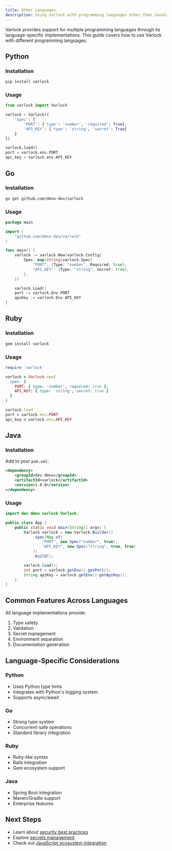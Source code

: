 ```yaml
---
title: Other Languages
description: Using Varlock with programming languages other than JavaScript
---
```


Varlock provides support for multiple programming languages through its language-specific implementations. This guide covers how to use Varlock with different programming languages.

## Python

### Installation

```bash
pip install varlock
```

### Usage

```python
from varlock import Varlock

varlock = Varlock({
    'spec': {
        'PORT': {'type': 'number', 'required': True},
        'API_KEY': {'type': 'string', 'secret': True}
    }
})

varlock.load()
port = varlock.env.PORT
api_key = varlock.env.API_KEY
```

## Go

### Installation

```bash
go get github.com/dmno-dev/varlock
```

### Usage

```go
package main

import (
    "github.com/dmno-dev/varlock"
)

func main() {
    varlock := varlock.New(varlock.Config{
        Spec: map[string]varlock.Spec{
            "PORT": {Type: "number", Required: true},
            "API_KEY": {Type: "string", Secret: true},
        },
    })

    varlock.Load()
    port := varlock.Env.PORT
    apiKey := varlock.Env.API_KEY
}
```

## Ruby

### Installation

```bash
gem install varlock
```

### Usage

```ruby
require 'varlock'

varlock = Varlock.new(
  spec: {
    PORT: { type: 'number', required: true },
    API_KEY: { type: 'string', secret: true }
  }
)

varlock.load
port = varlock.env.PORT
api_key = varlock.env.API_KEY
```

## Java

### Installation

Add to your `pom.xml`:

```xml
<dependency>
    <groupId>dev.dmno</groupId>
    <artifactId>varlock</artifactId>
    <version>1.0.0</version>
</dependency>
```

### Usage

```java
import dev.dmno.varlock.Varlock;

public class App {
    public static void main(String[] args) {
        Varlock varlock = new Varlock.Builder()
            .spec(Map.of(
                "PORT", new Spec("number", true),
                "API_KEY", new Spec("string", true, true)
            ))
            .build();

        varlock.load();
        int port = varlock.getEnv().getPort();
        String apiKey = varlock.getEnv().getApiKey();
    }
}
```

## Common Features Across Languages

All language implementations provide:

1. Type safety
2. Validation
3. Secret management
4. Environment separation
5. Documentation generation

## Language-Specific Considerations

### Python
- Uses Python type hints
- Integrates with Python's logging system
- Supports async/await

### Go
- Strong type system
- Concurrent-safe operations
- Standard library integration

### Ruby
- Ruby-like syntax
- Rails integration
- Gem ecosystem support

### Java
- Spring Boot integration
- Maven/Gradle support
- Enterprise features

## Next Steps

- Learn about [security best practices](/docs/guides/security)
- Explore [secrets management](/docs/guides/secrets)
- Check out [JavaScript ecosystem integration](/docs/guides/javascript-ecosystem) 